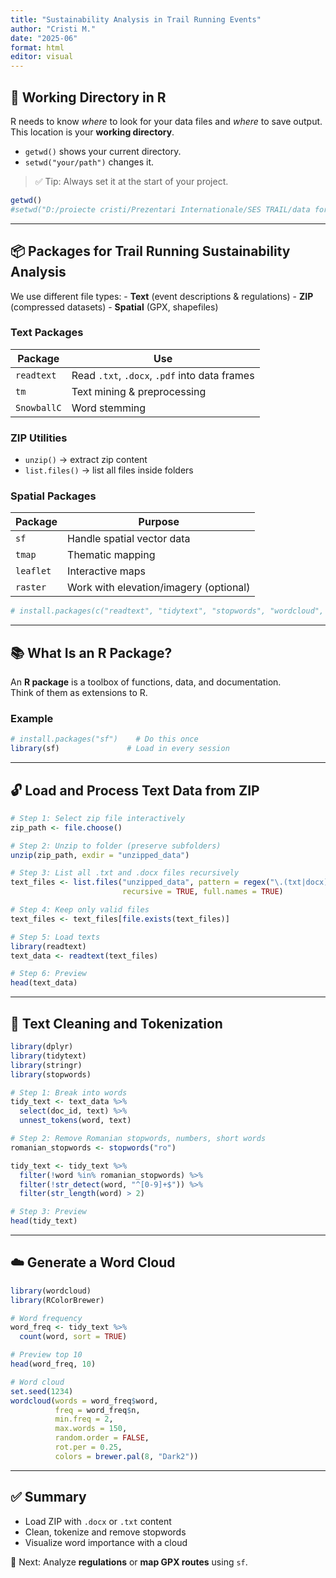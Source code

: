```yaml
---
title: "Sustainability Analysis in Trail Running Events"
author: "Cristi M."
date: "2025-06"
format: html
editor: visual
---
```


## 🧭 Working Directory in R

R needs to know *where* to look for your data files and *where* to save output. This location is your **working directory**.

- `getwd()` shows your current directory.
- `setwd("your/path")` changes it.

> ✅ Tip: Always set it at the start of your project.

```r
getwd()
#setwd("D:/proiecte cristi/Prezentari Internationale/SES TRAIL/data for trail running")
```

---

## 📦 Packages for Trail Running Sustainability Analysis

We use different file types:
- **Text** (event descriptions & regulations)
- **ZIP** (compressed datasets)
- **Spatial** (GPX, shapefiles)

### Text Packages

| Package      | Use                                                  |
|--------------|------------------------------------------------------|
| `readtext`   | Read `.txt`, `.docx`, `.pdf` into data frames        |
| `tm`         | Text mining & preprocessing                          |
| `SnowballC`  | Word stemming                                        |

### ZIP Utilities

- `unzip()` → extract zip content
- `list.files()` → list all files inside folders

### Spatial Packages

| Package   | Purpose                                                  |
|-----------|----------------------------------------------------------|
| `sf`      | Handle spatial vector data                               |
| `tmap`    | Thematic mapping                                         |
| `leaflet` | Interactive maps                                         |
| `raster`  | Work with elevation/imagery (optional)                   |

```r
# install.packages(c("readtext", "tidytext", "stopwords", "wordcloud", "RColorBrewer"))
```

---

## 📚 What Is an R Package?

An **R package** is a toolbox of functions, data, and documentation.  
Think of them as extensions to R.

### Example

```r
# install.packages("sf")    # Do this once
library(sf)               # Load in every session
```

---

## 🔓 Load and Process Text Data from ZIP

```r
# Step 1: Select zip file interactively
zip_path <- file.choose()

# Step 2: Unzip to folder (preserve subfolders)
unzip(zip_path, exdir = "unzipped_data")

# Step 3: List all .txt and .docx files recursively
text_files <- list.files("unzipped_data", pattern = regex("\.(txt|docx)$"),
                         recursive = TRUE, full.names = TRUE)

# Step 4: Keep only valid files
text_files <- text_files[file.exists(text_files)]

# Step 5: Load texts
library(readtext)
text_data <- readtext(text_files)

# Step 6: Preview
head(text_data)
```

---

## 🧹 Text Cleaning and Tokenization

```r
library(dplyr)
library(tidytext)
library(stringr)
library(stopwords)

# Step 1: Break into words
tidy_text <- text_data %>%
  select(doc_id, text) %>%
  unnest_tokens(word, text)

# Step 2: Remove Romanian stopwords, numbers, short words
romanian_stopwords <- stopwords("ro")

tidy_text <- tidy_text %>%
  filter(!word %in% romanian_stopwords) %>%
  filter(!str_detect(word, "^[0-9]+$")) %>%
  filter(str_length(word) > 2)

# Step 3: Preview
head(tidy_text)
```

---

## ☁️ Generate a Word Cloud

```r
library(wordcloud)
library(RColorBrewer)

# Word frequency
word_freq <- tidy_text %>%
  count(word, sort = TRUE)

# Preview top 10
head(word_freq, 10)

# Word cloud
set.seed(1234)
wordcloud(words = word_freq$word,
          freq = word_freq$n,
          min.freq = 2,
          max.words = 150,
          random.order = FALSE,
          rot.per = 0.25,
          colors = brewer.pal(8, "Dark2"))
```

---

## ✅ Summary

- Load ZIP with `.docx` or `.txt` content
- Clean, tokenize and remove stopwords
- Visualize word importance with a cloud

🎯 Next: Analyze **regulations** or **map GPX routes** using `sf`.


